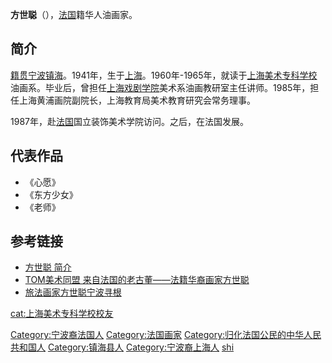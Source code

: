 {{nofootnotes|time=2020-04-17}}
'''方世聪'''（{{bd|1941年||}}），[[法国|法国]]籍华人油画家。

==简介==
[[籍贯|籍贯]][[宁波|宁波]][[镇海|镇海]]。1941年，生于[[上海|上海]]。1960年-1965年，就读于[[上海美术专科学校|上海美术专科学校]]油画系。毕业后，曾担任[[上海戏剧学院|上海戏剧学院]]美术系油画教研室主任讲师。1985年，担任上海黄浦画院副院长，上海教育局美术教育研究会常务理事。

1987年，赴[[法国|法国]]国立装饰美术学院访问。之后，在法国发展。

==代表作品==
* 《心愿》
* 《东方少女》
* 《老师》

==参考链接==
* [http://www.y1103.com/3/fangshichong/6.html 方世聪 简介] {{Wayback|url=http://www.y1103.com/3/fangshichong/6.html |date=20080131154649 }}
* [https://web.archive.org/web/20070902200349/http://arts.tom.com/1002/2003/11/17-37190.html TOM美术同盟 来自法国的老古董——法籍华裔画家方世聪]
* [https://web.archive.org/web/20160413034124/http://culture.zjol.com.cn/05culture/system/2005/08/17/006272771.shtml 旅法画家方世聪宁波寻根]

{{France-artist-stub}}
{{DEFAULTSORT:fang shicong}}
[[Category:宁波裔法国人|Category:宁波裔法国人]]
[[Category:法国画家|Category:法国画家]]
[[Category:归化法国公民的中华人民共和国人|Category:归化法国公民的中华人民共和国人]]
[[Category:镇海县人|Category:镇海县人]]
[[Category:宁波裔上海人|Category:宁波裔上海人]]
[[cat:上海美术专科学校校友|cat:上海美术专科学校校友]]
[[Category:方姓|shi]]